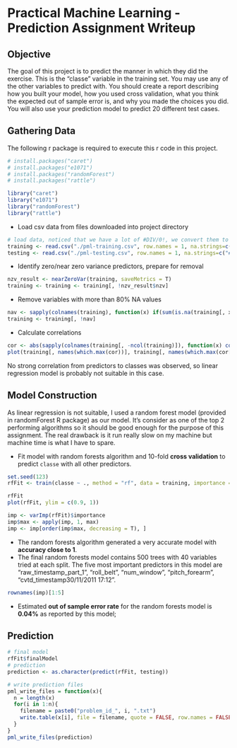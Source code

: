 Practical Machine Learning - Prediction Assignment Writeup
==========================================================


Objective
---------
The goal of this project is to predict the manner in which they did the exercise. This is the "classe" variable in the training set. You may use any of the other variables to predict with. You should create a report describing how you built your model, how you used cross validation, what you think the expected out of sample error is, and why you made the choices you did. You will also use your prediction model to predict 20 different test cases. 


Gathering Data
---------------
The following r package is required to execute this r code in this project.  

```r
# install.packages("caret")
# install.packages("e1071")
# install.packages("randomForest")
# install.packages("rattle")

library("caret")
library("e1071")
library("randomForest")
library("rattle")
```

- Load csv data from files downloaded into project directory
```r
# load data, noticed that we have a lot of #DIV/0!, we convert them to NA
training <- read.csv("./pml-training.csv", row.names = 1, na.strings=c("#DIV/0!"))
testing <- read.csv("./pml-testing.csv", row.names = 1, na.strings=c("#DIV/0!"))
```

- Identify zero/near zero variance predictors, prepare for removal
```r
nzv_result <- nearZeroVar(training, saveMetrics = T)
training <- training <- training[, !nzv_result$nzv]
```

- Remove variables with more than 80% NA values
```r
nav <- sapply(colnames(training), function(x) if(sum(is.na(training[, x])) > 0.8*nrow(training)){return(T)}else{return(F)})
training <- training[, !nav]
```

- Calculate correlations
```r
cor <- abs(sapply(colnames(training[, -ncol(training)]), function(x) cor(as.numeric(training[, x]), as.numeric(training$classe), method = "spearman")))
plot(training[, names(which.max(cor))], training[, names(which.max(cor[-which.max(cor)]))], col = training$classe, pch = 19, cex = 0.1, xlab = names(which.max(cor)), ylab = names(which.max(cor[-which.max(cor)])))
```

No strong correlation from predictors to classes was observed, so linear regression model is probably not suitable in this case. 


Model Construction
------------------
As linear regression is not suitable, I used a random forest model (provided in randomForest R package) as our model. It's consider as one of the top 2 performing algorithms so it should be good enough for the purpose of this assignment. The real drawback is it run really slow on my machine but machine time is what I have to spare. 

* Fit model with random forests algorithm and 10-fold __cross validation__ to predict `classe` with all other predictors.    
         

```r
set.seed(123)
rfFit <- train(classe ~ ., method = "rf", data = training, importance = T, trControl = trainControl(method = "cv", number = 10))

rfFit
plot(rfFit, ylim = c(0.9, 1))
```

```r
imp <- varImp(rfFit)$importance
imp$max <- apply(imp, 1, max)
imp <- imp[order(imp$max, decreasing = T), ]
```

- The random forests algorithm generated a very accurate model with __accuracy close to 1__. 
- The final random forests model contains 500 trees with 40 variables tried at each split. The five most important predictors in this model are "raw_timestamp_part_1", "roll_belt", "num_window", "pitch_forearm", "cvtd_timestamp30/11/2011 17:12". 
```r
rownames(imp)[1:5]
```
- Estimated __out of sample error rate__ for the random forests model is __0.04%__ as reported by this  model;


Prediction   
------------

```r
# final model
rfFit$finalModel
# prediction
prediction <- as.character(predict(rfFit, testing))
```

```r
# write prediction files
pml_write_files = function(x){
  n = length(x)
  for(i in 1:n){
    filename = paste0("problem_id_", i, ".txt")
    write.table(x[i], file = filename, quote = FALSE, row.names = FALSE, col.names = FALSE)
  }
}
pml_write_files(prediction)

```


